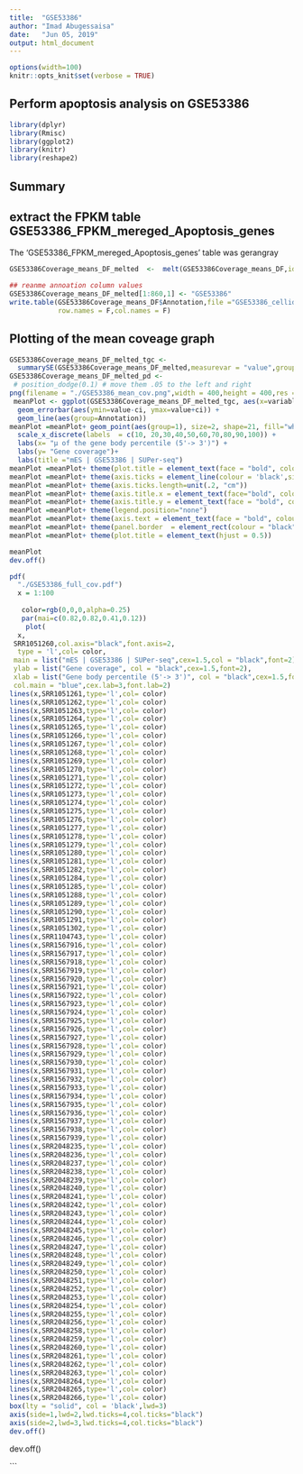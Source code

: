 ```yaml
---
title:  "GSE53386"
author: "Imad Abugessaisa"
date:   "Jun 05, 2019"
output: html_document
---
```


```r
options(width=100)
knitr::opts_knit$set(verbose = TRUE)
```

## Perform apoptosis analysis on GSE53386

```r
library(dplyr)
library(Rmisc)
library(ggplot2)
library(knitr)
library(reshape2)
```

Summary
-------
## extract the FPKM table GSE53386_FPKM_mereged_Apoptosis_genes
The 'GSE53386_FPKM_mereged_Apoptosis_genes' table was gerangray

``` r
GSE53386Coverage_means_DF_melted  <-  melt(GSE53386Coverage_means_DF,id=c("Annotation"))

## reanme annoation column values
GSE53386Coverage_means_DF_melted[1:860,1] <- "GSE53386"
write.table(GSE53386Coverage_means_DF$Annotation,file ="GSE53386_cellids.tsv",sep = "\t",quote = F,
            row.names = F,col.names = F)
```

## Plotting of the mean coveage graph
```r
GSE53386Coverage_means_DF_melted_tgc <-
  summarySE(GSE53386Coverage_means_DF_melted,measurevar = "value",groupvars =c("Annotation","variable"))
GSE53386Coverage_means_DF_melted_pd <-
 # position_dodge(0.1) # move them .05 to the left and right
png(filename = "./GSE53386_mean_cov.png",width = 400,height = 400,res = 70)
 meanPlot <- ggplot(GSE53386Coverage_means_DF_melted_tgc, aes(x=variable, y=value)) +
  geom_errorbar(aes(ymin=value-ci, ymax=value+ci)) +
  geom_line(aes(group=Annotation)) 
meanPlot =meanPlot+ geom_point(aes(group=1), size=2, shape=21, fill="white") + 
  scale_x_discrete(labels  = c(10, 20,30,40,50,60,70,80,90,100)) + 
  labs(x= "μ of the gene body percentile (5'-> 3')") + 
  labs(y= "Gene coverage")+
  labs(title ="mES | GSE53386 | SUPer-seq")
meanPlot =meanPlot+ theme(plot.title = element_text(face = "bold", colour="black", size = 20,margin=margin(0,0,3,0))) 
meanPlot =meanPlot+ theme(axis.ticks = element_line(colour = 'black',size = 1.2,linetype = 'dashed'))
meanPlot =meanPlot+ theme(axis.ticks.length=unit(.2, "cm"))
meanPlot =meanPlot+ theme(axis.title.x = element_text(face="bold", colour="black", size=18,family = "Times")) 
meanPlot =meanPlot+ theme(axis.title.y = element_text(face = "bold", colour="black", size=18,family = "Times"))
meanPlot =meanPlot+ theme(legend.position="none")
meanPlot =meanPlot+ theme(axis.text = element_text(face = "bold", colour="black", size=18)) 
meanPlot =meanPlot+ theme(panel.border  = element_rect(colour = "black",fill = NA,size = 2.2),panel.background = element_rect(fill = NA))
meanPlot =meanPlot+ theme(plot.title = element_text(hjust = 0.5))

meanPlot
dev.off()
```


```r
pdf(
  "./GSE53386_full_cov.pdf")
  x = 1:100
 
   color=rgb(0,0,0,alpha=0.25) 
   par(mai=c(0.82,0.82,0.41,0.12))
    plot(
  x,
 SRR1051260,col.axis="black",font.axis=2,
  type = 'l',col= color,
 main = list("mES | GSE53386 | SUPer-seq",cex=1.5,col = "black",font=2),
 ylab = list("Gene coverage", col = "black",cex=1.5,font=2),
 xlab = list("Gene body percentile (5'-> 3')", col = "black",cex=1.5,font=2),
 col.main = "blue",cex.lab=3,font.lab=2)
lines(x,SRR1051261,type='l',col= color)
lines(x,SRR1051262,type='l',col= color)
lines(x,SRR1051263,type='l',col= color)
lines(x,SRR1051264,type='l',col= color)
lines(x,SRR1051265,type='l',col= color)
lines(x,SRR1051266,type='l',col= color)
lines(x,SRR1051267,type='l',col= color)
lines(x,SRR1051268,type='l',col= color)
lines(x,SRR1051269,type='l',col= color)
lines(x,SRR1051270,type='l',col= color)
lines(x,SRR1051271,type='l',col= color)
lines(x,SRR1051272,type='l',col= color)
lines(x,SRR1051273,type='l',col= color)
lines(x,SRR1051274,type='l',col= color)
lines(x,SRR1051275,type='l',col= color)
lines(x,SRR1051276,type='l',col= color)
lines(x,SRR1051277,type='l',col= color)
lines(x,SRR1051278,type='l',col= color)
lines(x,SRR1051279,type='l',col= color)
lines(x,SRR1051280,type='l',col= color)
lines(x,SRR1051281,type='l',col= color)
lines(x,SRR1051282,type='l',col= color)
lines(x,SRR1051284,type='l',col= color)
lines(x,SRR1051285,type='l',col= color)
lines(x,SRR1051288,type='l',col= color)
lines(x,SRR1051289,type='l',col= color)
lines(x,SRR1051290,type='l',col= color)
lines(x,SRR1051291,type='l',col= color)
lines(x,SRR1051302,type='l',col= color)
lines(x,SRR1104743,type='l',col= color)
lines(x,SRR1567916,type='l',col= color)
lines(x,SRR1567917,type='l',col= color)
lines(x,SRR1567918,type='l',col= color)
lines(x,SRR1567919,type='l',col= color)
lines(x,SRR1567920,type='l',col= color)
lines(x,SRR1567921,type='l',col= color)
lines(x,SRR1567922,type='l',col= color)
lines(x,SRR1567923,type='l',col= color)
lines(x,SRR1567924,type='l',col= color)
lines(x,SRR1567925,type='l',col= color)
lines(x,SRR1567926,type='l',col= color)
lines(x,SRR1567927,type='l',col= color)
lines(x,SRR1567928,type='l',col= color)
lines(x,SRR1567929,type='l',col= color)
lines(x,SRR1567930,type='l',col= color)
lines(x,SRR1567931,type='l',col= color)
lines(x,SRR1567932,type='l',col= color)
lines(x,SRR1567933,type='l',col= color)
lines(x,SRR1567934,type='l',col= color)
lines(x,SRR1567935,type='l',col= color)
lines(x,SRR1567936,type='l',col= color)
lines(x,SRR1567937,type='l',col= color)
lines(x,SRR1567938,type='l',col= color)
lines(x,SRR1567939,type='l',col= color)
lines(x,SRR2048235,type='l',col= color)
lines(x,SRR2048236,type='l',col= color)
lines(x,SRR2048237,type='l',col= color)
lines(x,SRR2048238,type='l',col= color)
lines(x,SRR2048239,type='l',col= color)
lines(x,SRR2048240,type='l',col= color)
lines(x,SRR2048241,type='l',col= color)
lines(x,SRR2048242,type='l',col= color)
lines(x,SRR2048243,type='l',col= color)
lines(x,SRR2048244,type='l',col= color)
lines(x,SRR2048245,type='l',col= color)
lines(x,SRR2048246,type='l',col= color)
lines(x,SRR2048247,type='l',col= color)
lines(x,SRR2048248,type='l',col= color)
lines(x,SRR2048249,type='l',col= color)
lines(x,SRR2048250,type='l',col= color)
lines(x,SRR2048251,type='l',col= color)
lines(x,SRR2048252,type='l',col= color)
lines(x,SRR2048253,type='l',col= color)
lines(x,SRR2048254,type='l',col= color)
lines(x,SRR2048255,type='l',col= color)
lines(x,SRR2048256,type='l',col= color)
lines(x,SRR2048258,type='l',col= color)
lines(x,SRR2048259,type='l',col= color)
lines(x,SRR2048260,type='l',col= color)
lines(x,SRR2048261,type='l',col= color)
lines(x,SRR2048262,type='l',col= color)
lines(x,SRR2048263,type='l',col= color)
lines(x,SRR2048264,type='l',col= color)
lines(x,SRR2048265,type='l',col= color)
lines(x,SRR2048266,type='l',col= color)
box(lty = "solid", col = 'black',lwd=3)
axis(side=1,lwd=2,lwd.ticks=4,col.ticks="black")
axis(side=2,lwd=3,lwd.ticks=4,col.ticks="black")
dev.off()
```


dev.off()

```

